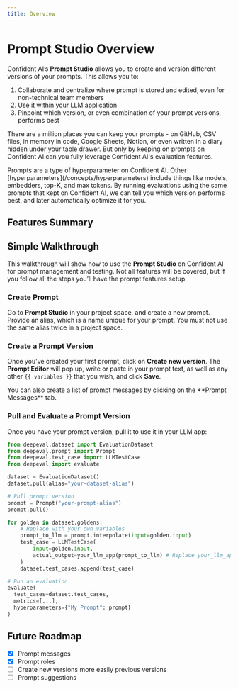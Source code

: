 ```yaml
---
title: Overview
---
```



# Prompt Studio Overview

Confident AI’s **Prompt Studio** allows you to create and version different versions of your prompts. This allows you to:

1. Collaborate and centralize where prompt is stored and edited, even for non-technical team members
2. Use it within your LLM application
3. Pinpoint which version, or even combination of your prompt versions, performs best

There are a million places you can keep your prompts - on GitHub, CSV files, in memory in code, Google Sheets, Notion, or even written in a diary hidden under your table drawer. But only by keeping on prompts on Confident AI can you fully leverage Confident AI's evaluation features.

<Callout type="info">
  Prompts are a type of hyperparameter on Confident AI. Other
  [hyperparameters](/concepts/hyperparameters) include things like models,
  embedders, top-K, and max tokens. By running evaluations using the same
  prompts that kept on Confident AI, we can tell you which version performs
  best, and later automatically optimize it for you.
</Callout>

## Features Summary

<Cards>
  <Cards.Card
    arrow
    title="Prompt Versioning"
    href="/prompt-studio/prompt-versioning"
  />
  <Cards.Card
    arrow
    title="Prompt Messages"
    href="/prompt-studio/prompt-versioning#commit-a-prompt-message-list"
  />
  <Cards.Card arrow title="Using Prompts" href="/prompt-studio/prompt-usage" />
  <Cards.Card
    arrow
    title="Prompt Testing"
    href="/prompt-studio/prompt-testing"
  />
  <Cards.Card
    arrow
    title="Prompt Suggestions"
    href="/prompt-studio/prompt-suggestions"
  />
</Cards>

## Simple Walkthrough

This walkthrough will show how to use the **Prompt Studio** on Confident AI for prompt management and testing. Not all features will be covered, but if you follow all the steps you’ll have the prompt features setup.

### Create Prompt

Go to **Prompt Studio** in your project space, and create a new prompt. Provide an alias, which is a name unique for your prompt. You must not use the same alias twice in a project space.

### Create a Prompt Version

Once you’ve created your first prompt, click on **Create new version**. The **Prompt Editor** will pop up, write or paste in your prompt text, as well as any other `{{ variables }}` that you wish, and click **Save**.

<Callout>
  You can also create a list of prompt messages by clicking on the **Prompt
  Messages** tab.
</Callout>

### Pull and Evaluate a Prompt Version

Once you have your prompt version, pull it to use it in your LLM app:

```python showLineNumbers copy {10-11, 15, 26}
from deepeval.dataset import EvaluationDataset
from deepeval.prompt import Prompt
from deepeval.test_case import LLMTestCase
from deepeval import evaluate

dataset = EvaluationDataset()
dataset.pull(alias="your-dataset-alias")

# Pull prompt version
prompt = Prompt("your-prompt-alias")
prompt.pull()

for golden in dataset.goldens:
    # Replace with your own variables
    prompt_to_llm = prompt.interpolate(input=golden.input)
    test_case = LLMTestCase(
        input=golden.input,
        actual_output=your_llm_app(prompt_to_llm) # Replace your_llm_app()
    )
    dataset.test_cases.append(test_case)

# Run an evaluation
evaluate(
  test_cases=dataset.test_cases,
  metrics=[...],
  hyperparameters={"My Prompt": prompt}
)
```

## Future Roadmap

- [x] Prompt messages
- [x] Prompt roles
- [ ] Create new versions more easily previous versions
- [ ] Prompt suggestions
